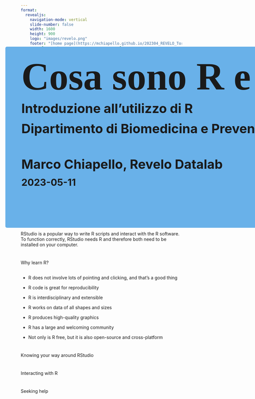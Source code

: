 ```yaml
---
format: 
  revealjs:
    navigation-mode: vertical
    slide-number: false
    width: 1600
    height: 900
    logo: "images/revelo.png"
    footer: "[home page](https://mchiapello.github.io/202304_REVELO_Torvergata/)"
    css: ["css/theme.css", "css/custom.css"]
    theme: simple
    controls: true
mainfont: "Times New Roman"
editor: source
filters:
  - roughnotation
editor_options: 
  chunk_output_type: inline
---
```


##  {#TitleSlide data-menu-title="TitleSlide" background-image="images/bus.jpg" background-size="cover" background-opacity="0.3"}

```r
library(fontawesome)
library(tidyverse)
library(quarto)
library(gt)
library(gtExtras)
library(gtsummary)

# font-family: 'Architects Daughter', cursive;
# font-family: 'Julius Sans One', sans-serif;
# font-family: 'Montserrat', san  s-serif;
# font-family: 'Rock Salt', cursive;
```

<style>
  @import url('https://fonts.googleapis.com/css2?family=Architects+Daughter&family=Julius+Sans+One&family=Montserrat:wght@300&family=Rock+Salt&display=swap');
</style>

::: {style="position: absolute; left: 180px; top: 200px; height: 525px; width: 1500px; background-color: #69b1e9; padding: 20px; padding-left: 50px; border-radius: 5px;"}
[Cosa sono R e RStudio?]{style="font-size: 120px; font-weight: bold; line-height: 1em; margin: 0px; font-family: 'Architects Daughter', cursive;"}

[Introduzione all'utilizzo di R]{style="font-size: 40px;font-weight: bold;"}

[Dipartimento di Biomedicina e Prevenzione]{style="font-size: 40px;font-weight: bold;"}

<br> <br>

[Marco Chiapello, Revelo Datalab]{style="font-size: 40px; font-weight: bold;"}

[2023-05-11]{style="font-size: 30px;font-weight: bold;"}
:::

#  {background-image="images/bus.jpg" background-size="cover" background-opacity="0.2"}

[What is R?]{.tit .p-span-center}

<br>

:::{.fragment .Tbox-orange}
The term “R” is used to refer to both the programming language and the software that interprets the scripts written using it.
:::

#  {background-image="images/bus.jpg" background-size="cover" background-opacity="0.2"}

[What is RStudio?]{.tit .p-span-center}

<br>

:::{.fragment .Tbox-orange}
RStudio is a popular way to write R scripts and interact with the R software. To function correctly, RStudio needs R and therefore both need to be installed on your computer.

:::
#  {background-image="images/bus.jpg" background-size="cover" background-opacity="0.2"}

[Why learn R?]{.tit .p-span-center}

##  {background-image="images/bus.jpg" background-size="cover" background-opacity="0.2"}

:::{.incremental .f60}
- R does not involve lots of pointing and clicking, and that’s a good thing

- R code is great for reproducibility

- R is interdisciplinary and extensible

- R works on data of all shapes and sizes

- R produces high-quality graphics

- R has a large and welcoming community

- Not only is R free, but it is also open-source and cross-platform
:::

#  {background-image="images/bus.jpg" background-size="cover" background-opacity="0.2"}

[Knowing your way around RStudio]{.tit .p-span-center}


#  {background-image="images/bus.jpg" background-size="cover" background-opacity="0.2"}

[Interacting with R]{.tit .p-span-center}

#  {background-image="images/bus.jpg" background-size="cover" background-opacity="0.2"}

[Seeking help]{.tit .p-span-center}
